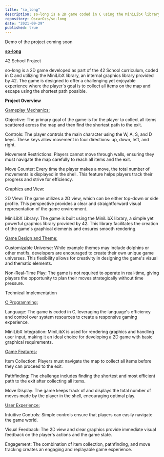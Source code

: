 ```yaml
---
title: "so_long"
description: so-long is a 2D game coded in C using the MiniLibX library from 42. The player collects items and escapes via the shortest path, moving with W, A, S, and D keys. Movement through walls is restricted, and move count is shown in the shell. The game features a top-down or side view and allows creative freedom for the theme.
repository: OscarOzs/so-long
date: "2021-09-29"
published: true
---
```


Demo of the project coming soon

**<u>so-long</u>**

42 School Project

so-long is a 2D game developed as part of the 42 School curriculum, coded in C and utilizing the MiniLibX library, an internal graphics library provided by 42. The game is designed to offer a challenging yet enjoyable experience where the player's goal is to collect all items on the map and escape using the shortest path possible.

**Project Overview**

<u>Gameplay Mechanics:</u>

Objective: The primary goal of the game is for the player to collect all items scattered across the map and then find the shortest path to the exit.

Controls: The player controls the main character using the W, A, S, and D keys. These keys allow movement in four directions: up, down, left, and right.

Movement Restrictions: Players cannot move through walls, ensuring they must navigate the map carefully to reach all items and the exit.

Move Counter: Every time the player makes a move, the total number of movements is displayed in the shell. This feature helps players track their progress and strive for efficiency.

<u>Graphics and View:</u>

2D View: The game utilizes a 2D view, which can be either top-down or side profile. This perspective provides a clear and straightforward visual representation of the game environment.

MiniLibX Library: The game is built using the MiniLibX library, a simple yet powerful graphics library provided by 42. This library facilitates the creation of the game's graphical elements and ensures smooth rendering.

<u>Game Design and Theme:</u>

Customizable Universe: While example themes may include dolphins or other motifs, developers are encouraged to create their own unique game universes. This flexibility allows for creativity in designing the game's visual and thematic elements.

Non-Real-Time Play: The game is not required to operate in real-time, giving players the opportunity to plan their moves strategically without time pressure.

Technical Implementation

<u>C Programming:</u>

Language: The game is coded in C, leveraging the language's efficiency and control over system resources to create a responsive gaming experience.

MiniLibX Integration: MiniLibX is used for rendering graphics and handling user input, making it an ideal choice for developing a 2D game with basic graphical requirements.

<u>Game Features:</u>

Item Collection: Players must navigate the map to collect all items before they can proceed to the exit.

Pathfinding: The challenge includes finding the shortest and most efficient path to the exit after collecting all items.

Move Display: The game keeps track of and displays the total number of moves made by the player in the shell, encouraging optimal play.

<u>User Experience:</u>

Intuitive Controls: Simple controls ensure that players can easily navigate the game world.

Visual Feedback: The 2D view and clear graphics provide immediate visual feedback on the player's actions and the game state.

Engagement: The combination of item collection, pathfinding, and move tracking creates an engaging and replayable game experience.
